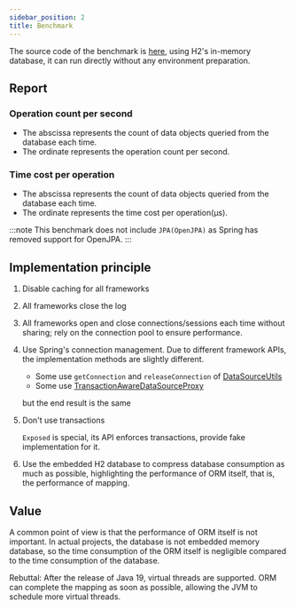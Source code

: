 ```yaml
---
sidebar_position: 2
title: Benchmark
---
```



The source code of the benchmark is [here](https://github.com/babyfish-ct/jimmer/tree/main/benchmark), using H2's in-memory database, it can run directly without any environment preparation.

## Report

### Operation count per second

- The abscissa represents the count of data objects queried from the database each time.
- The ordinate represents the operation count per second.

<Benchmark type="OPS"/>

### Time cost per operation

- The abscissa represents the count of data objects queried from the database each time.
- The ordinate represents the time cost per operation(μs).

<Benchmark type="TIME"/>

:::note
This benchmark does not include `JPA(OpenJPA)` as Spring has removed support for OpenJPA.
:::

## Implementation principle

1. Disable caching for all frameworks

2. All frameworks close the log

3. All frameworks open and close connections/sessions each time without sharing; rely on the connection pool to ensure performance.

4. Use Spring's connection management. Due to different framework APIs, the implementation methods are slightly different.
    
    - Some use `getConnection` and `releaseConnection` of [DataSourceUtils](https://docs.spring.io/spring-framework/docs/current/javadoc-api/org/springframework/jdbc/datasource/DataSourceUtils.html)
    - Some use [TransactionAwareDataSourceProxy](https://docs.spring.io/spring-framework/docs/current/javadoc-api/org/springframework/jdbc/datasource/TransactionAwareDataSourceProxy.html)
    
    but the end result is the same

5. Don't use transactions
    
    `Exposed` is special, its API enforces transactions, provide fake implementation for it.

6. Use the embedded H2 database to compress database consumption as much as possible, highlighting the performance of ORM itself, that is, the performance of mapping.

## Value

A common point of view is that the performance of ORM itself is not important. In actual projects, the database is not embedded memory database, so the time consumption of the ORM itself is negligible compared to the time consumption of the database.

Rebuttal: After the release of Java 19, virtual threads are supported. ORM can complete the mapping as soon as possible, allowing the JVM to schedule more virtual threads.
